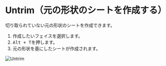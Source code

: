 
<Reference shortcut="Alt + T" command="Untrim" button="" />

# Untrim（元の形状のシートを作成する）

切り取られていない元の形状のシートを作成できます。

1. 作成したいフェイスを選択します。
2. <kbd>Alt + T</kbd>を押します。
3. 元の形状を基にしたシートが作成されます。

![Untrim](/img/untrim.gif)


















